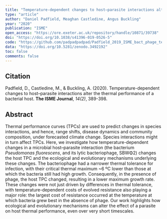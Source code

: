 ```yaml
---
title: "Temperature-dependent changes to host–parasite interactions alter the thermal performance of a bacterial host"
type: "article"
author: "Daniel Padfield, Meaghan Castledine, Angus Buckling"
year: "2020"
publication: "ISME"
open_access: "https://ore.exeter.ac.uk/repository/handle/10871/39738"
doi: "https://doi.org/10.1038/s41396-019-0526-5"
code: "https://github.com/padpadpadpad/Padfield_2019_ISME_bact_phage_temperature"
data: "https://doi.org/10.5281/zenodo.3492192"
toc: false
comments: false
---
```


## Citation

Padfield, D., Castledine, M., & Buckling, A. (2020). Temperature-dependent changes to host–parasite interactions alter the thermal performance of a bacterial host. **The ISME Journal**, *14(2)*, 389-398.

## Abstract

Thermal performance curves (TPCs) are used to predict changes in species interactions, and hence, range shifts, disease dynamics and community composition, under forecasted climate change. Species interactions might in turn affect TPCs. Here, we investigate how temperature-dependent changes in a microbial host–parasite interaction (the bacterium *Pseudomonas fluorescens*, and its lytic bacteriophage, SBWΦ2) changes the host TPC and the ecological and evolutionary mechanisms underlying these changes. The bacteriophage had a narrower thermal tolerance for infection, with their critical thermal maximum ~6 ºC lower than those at which the bacteria still had high growth. Consequently, in the presence of phage, the host TPC changed, resulting in a lower maximum growth rate. These changes were not just driven by differences in thermal tolerance, with temperature-dependent costs of evolved resistance also playing a major role: the largest cost of resistance occurred at the temperature at which bacteria grew best in the absence of phage. Our work highlights how ecological and evolutionary mechanisms can alter the effect of a parasite on host thermal performance, even over very short timescales.

